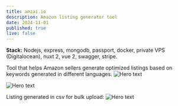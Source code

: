 ```yaml
---
title: amzai.io
description: Amazon listing generator tool
date: 2024-11-01
published: true
live: false
---
```


**Stack:**
Nodejs, express, mongodb, passport, docker, private VPS (Digitalocean), nuxt 2, vue 2, swagger, stripe.

Tool that helps Amazon sellers generate optimized listings based on keywords generated in different languages.
![Hero text](/images/amzai/hero.png)

![Hero text](/images/amzai/form1.png)

Listing generated in csv for bulk upload:
![Hero text](/images/amzai/generated_listing.png)